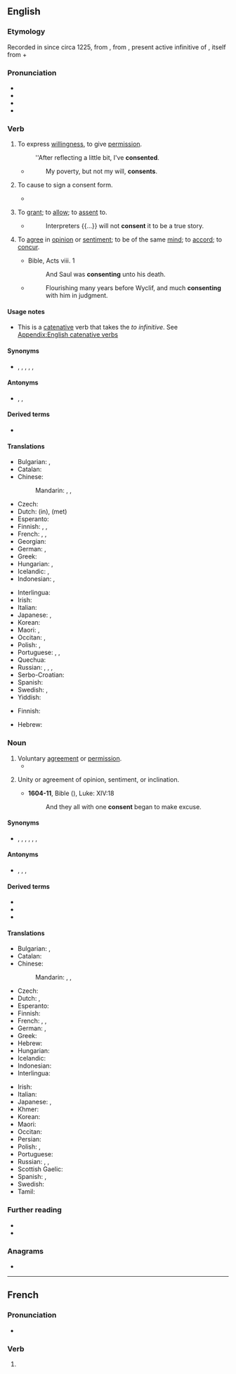 ==English==
{{slim-wikipedia}}

===Etymology===
Recorded in {{etyl|enm|en}} since circa 1225, from {{etyl|fro|en}} {{m|fro|consentir}}, from {{etyl|la|en}} {{m|la|cōnsentīre}}, present active infinitive of {{m|la|cōnsentiō||to feel together}}, itself from {{m|la|com-||with}} + {{m|la|sentiō||to feel}}

===Pronunciation===
* {{IPA|/kənˈsɛnt/|lang=en}}
* {{rhymes|ɛnt|lang=en}}
* {{hyph|lang=en|con|sent}}
* {{audio|en-us-consent.ogg|Audio (US)|lang=en}}

===Verb===
{{en-verb}} {{tcx|intransitive|lang=en}}

# To express [[willingness]], to give [[permission]].
#: ''After reflecting a little bit, I've '''consented'''.
#* {{rfdate||and other bibliographic particulars, eg, title of work, page, url, act, scene, line}} {{w|William Shakespeare}}
#*: My poverty, but not my will, '''consents'''.
# {{lb|en|medicine}} To cause to sign a consent form.
#* {{quote-journal|title=A randomized clinical trial to compare the effectiveness of canine lacebacks with reference to …|- ►maneyjournals.org [HTML]|author=T Usmani|coauthors=KD O'Brien, HV Worthington, S Derwent, D …|journal=Journal of Orthodontics|year=2002|passage=When the patient was '''consented''' to enter the study and registered, a telephone call was made to research assistant}}
# {{lb|en|obsolete}} To [[grant]]; to [[allow]]; to [[assent]] to.
#* {{rfdate||and other bibliographic particulars, eg, title of work, page, url, full name of author}} {{w|John Milton}}
#*: Interpreters {{...}} will not '''consent''' it to be a true story.
# To [[agree]] in [[opinion]] or [[sentiment]]; to be of the same [[mind]]; to [[accord]]; to [[concur]].
#* {{rfdate|}} Bible, Acts viii. 1
#*: And Saul was '''consenting''' unto his death.
#* {{rfdate||and other bibliographic particulars, eg, title of work, page, url, full name of author}} {{w|Fuller}}
#*: Flourishing many years before Wyclif, and much '''consenting''' with him in judgment.

====Usage notes====
* This is a [[catenative]] verb that takes the ''to infinitive''. See [[Appendix:English catenative verbs]]

====Synonyms====
* {{sense|intransitive}} {{l|en|acquiesce}}, {{l|en|agree}}, {{l|en|approve}}, {{l|en|assent}}, {{l|en|concur}}, {{l|en|yes}}

====Antonyms====
* {{sense|intransitive}} {{l|en|disagree}}, {{l|en|object}}, {{l|en|oppose}}

====Derived terms====
* {{l|en|consenting}}

====Translations====
{{trans-top|to express willingness}}
* Bulgarian: {{t|bg|съгласявам се}}, {{t|bg|съгласен съм}}
* Catalan: {{t+|ca|consentir}}
* Chinese:
*: Mandarin: {{t+|cmn|承諾}}, {{t+|cmn|承诺|tr=chéngnuò}}, {{t+|cmn|同意|tr=tóngyì}}
* Czech: {{t+|cs|souhlasit}}
* Dutch: {{t+|nl|toestemmen}} (in), {{t+|nl|instemmen}} (met)
* Esperanto: {{t+|eo|konsenti}}
* Finnish: {{t+|fi|hyväksyä}}, {{t+|fi|suostua}}, {{t+|fi|myöntyä}}
* French: {{t+|fr|consentir}}, {{t+|fr|approuver}}, {{t+|fr|agréer}}
* Georgian: {{t|ka|თანხმობა}}
* German: {{t+|de|zustimmen}}, {{t+|de|einwilligen}}
* Greek: {{t+|el|συναινώ}}
* Hungarian: {{t+|hu|beleegyezik}}, {{t|hu|hozzájárulását adja}}
* Icelandic: {{t|is|samþykkja}}, {{t|is|fallast á}}
* Indonesian: {{t+|id|setuju}}, {{t+|id|rela}}
{{trans-mid}}
* Interlingua: {{t|ia|consentir}}
* Irish: {{t|ga|toiligh}}
* Italian: {{t+|it|consentire}}
* Japanese: {{t+|ja|承諾|tr=しょうだくする, shōdaku suru|alt=承諾する}}, {{t+|ja|同意|tr=どういする, dōi suru|alt=同意する}}
* Korean: {{t|ko|승낙하다, 동의하다}}
* Maori: {{t|mi|whakaae}}, {{t|mi|tatū}}
* Occitan: {{t|oc|consentir}}, {{t+|oc|assentir}}
* Polish: {{t+|pl|zgadzać się}}, {{t|pl|przyzwalać}}
* Portuguese: {{t+|pt|consentir}}, {{t+|pt|aprovar}}, {{t+|pt|deixar}}
* Quechua: {{t|qu|awñiy}}
* Russian: {{t+|ru|соглаша́ться|impf}}, {{t+|ru|согласи́ться|pf}} {{qualifier|agree}}, {{t+|ru|разреша́ть|impf}}, {{t+|ru|разреши́ть|pf}} {{qualifier|permit}}
* Serbo-Croatian: {{t+|sh|suglasnost|f}}
* Spanish: {{t+|es|consentir}}
* Swedish: {{t+|sv|samtycka}}, {{t|sv|[[ge]] [[sitt]] [[samtycke]]}}
* Yiddish: {{t|yi|באַשטיין}}
{{trans-bottom}}

{{trans-top|to cause to sign a consent}}
* Finnish: {{t|fi|[[hankkia]] [[suostumus]]}}
{{trans-mid}}
{{trans-bottom}}

{{checktrans-top}}
* Hebrew: {{t-check|he|להסכים|tr=le'haskym}}
{{trans-mid}}
{{trans-bottom}}

===Noun===
{{en-noun}}

# Voluntary [[agreement]] or [[permission]].
#* {{RQ:Florio Montaigne Essayes|chapter=6|book=II|passage=All men know by experience, there be some parts of our bodies which often without any '''consent''' of ours doe stirre, stand, and lye down againe.}}
# {{lb|en|obsolete}} Unity or agreement of opinion, sentiment, or inclination.
#* '''1604-11''', Bible ({{w|King James Version}}), Luke: XIV:18
#*: And they all with one '''consent''' began to make excuse.

====Synonyms====
* {{sense|voluntary agreement}} {{l|en|agreement}}, {{l|en|approval}}, {{l|en|assent}}, {{l|en|consensualness}}, {{l|en|permission}}, {{l|en|willingness}}, {{l|en|yes}}

====Antonyms====
* {{sense|voluntary agreement}} {{l|en|dissent}}, {{l|en|disagreement}}, {{l|en|opposition}}, {{l|en|refusal}}

====Derived terms====
* {{l|en|consenter}}
* {{l|en|consentaneous}}
* {{l|en|age of consent}}

====Translations====
{{trans-top|voluntary agreement}}
* Bulgarian: {{t+|bg|съгласие|n}}, {{t+|bg|разрешение|n}}
* Catalan: {{t|ca|consentiment|m}}
* Chinese:
*: Mandarin: {{t+|cmn|承諾}}, {{t+|cmn|承诺|tr=chéngnuò}}, {{t+|cmn|同意|tr=tóngyì}}
* Czech: {{t+|cs|souhlas|m}}
* Dutch: {{t+|nl|toestemming|f}}, {{t+|nl|instemming|f}}
* Esperanto: {{t|eo|konsento}}
* Finnish: {{t+|fi|suostumus}}
* French: {{t+|fr|consentement|m}}, {{t+|fr|approbation|f}}, {{t+|fr|agrément}}
* German: {{t+|de|Zustimmung|f}}, {{t+|de|Konsens|m}}
* Greek: {{t+|el|συναίνεση|f}}
* Hebrew: {{t|he|הסכמה|f|tr=haskama}}
* Hungarian: {{t+|hu|beleegyezés}}
* Icelandic: {{t|is|samþykki|n}}
* Indonesian: {{t+|id|setuju|alt=persetujuan}}
* Interlingua: {{t|ia|consentimento}}
{{trans-mid}}
* Irish: {{t|ga|deoin|f}}
* Italian: {{t+|it|consenso|m}}
* Japanese: {{t+|ja|承諾|tr=[[しょうだく]], shōdaku}}, {{t+|ja|同意|tr=[[どうい]], dōi}}
* Khmer: {{t|km|ការយល់ព្រម|tr=kaa yʊəl prɔɔm}}
* Korean: {{t|ko|승낙, 동의}}
* Maori: {{t|mi|kupu whakaae}}
* Occitan: {{t|oc|consentiment|m}}
* Persian: {{t+|fa|رضایت|tr=rezâyat|sc=fa-Arab}}
* Polish: {{t+|pl|zgoda|f}}, {{t+|pl|pozwolenie|n}}
* Portuguese: {{t+|pt|consentimento|m}}
* Russian: {{t+|ru|разреше́ние|n}} {{qualifier|permission}}, {{t+|ru|дозволе́ние|n}} {{qualifier|permission}}, {{t+|ru|согла́сие|n}} {{qualifier|agreement}}
* Scottish Gaelic: {{t|gd|aonta|m}}
* Spanish: {{t+|es|consentimiento|m}}, {{t|es|venia}}
* Swedish: {{t+|sv|samtycke|n}}
* Tamil: {{t+|ta|சம்மதம்}}
{{trans-bottom}}

===Further reading===
* {{R:OneLook}}
* {{R:Century 1911}}

===Anagrams===
* {{anagrams|en|nocents}}

----

==French==

===Pronunciation===
* {{IPA|/kɔ̃.sɑ̃/|lang=fr}}

===Verb===
{{head|fr|verb form}}

# {{inflection of|consentir||3|s|pres|indc|lang=fr}}